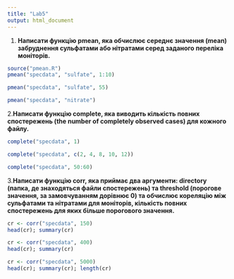 ---
title: "Lab5"
output: html_document
---
1. **Написати функцію pmean, яка обчислює середнє значення (mean) забруднення сульфатами або нітратами серед заданого переліка моніторів.**
```{R}
source("pmean.R")
pmean("specdata", "sulfate", 1:10)
```
```{R}
pmean("specdata", "sulfate", 55)
```
```{R}
pmean("specdata", "nitrate")
```
2.**Написати функцію complete, яка виводить кількість повних спостережень (the number of completely observed cases) для кожного файлу.**

```{R}
complete("specdata", 1)
```

```{R}
complete("specdata", c(2, 4, 8, 10, 12))
```

```{R}
complete("specdata", 50:60)
```

3.**Написати функцію corr, яка приймає два аргументи: directory (папка, де знаходяться файли спостережень) та threshold (порогове значення, за замовчуванням дорівнює 0) та обчислює кореляцію між сульфатами та нітратами для моніторів, кількість повних спостережень для яких більше порогового значення.**
```{R}
cr <- corr("specdata", 150)
head(cr); summary(cr)
```
```{R}
cr <- corr("specdata", 400)
head(cr); summary(cr)
```
```{R}
cr <- corr("specdata", 5000)
head(cr); summary(cr); length(cr)
```